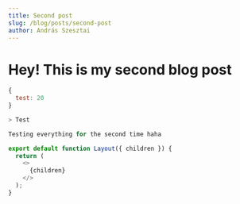 ```yaml
---
title: Second post
slug: /blog/posts/second-post
author: András Szesztai
---
```


# Hey! This is my second blog post

```js
{
  test: 20
}

> Test

Testing everything for the second time haha

export default function Layout({ children }) {
  return (
    <>
      {children}
    </>
  );
}